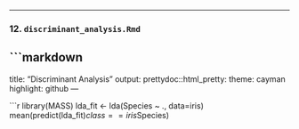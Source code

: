 
---

### 12. `discriminant_analysis.Rmd`
```markdown
---
title: "Discriminant Analysis"
output:
  prettydoc::html_pretty:
    theme: cayman
    highlight: github
---

```r
library(MASS)
lda_fit <- lda(Species ~ ., data=iris)
mean(predict(lda_fit)$class == iris$Species)
